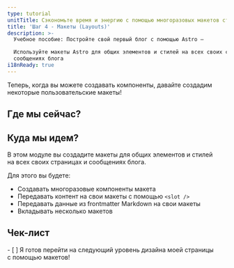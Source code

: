 ```yaml
---
type: tutorial
unitTitle: Сэкономьте время и энергию с помощью многоразовых макетов страниц
title: 'Шаг 4 - Макеты (Layouts)'
description: >-
  Учебное пособие: Постройте свой первый блог с помощью Astro —

  Используйте макеты Astro для общих элементов и стилей на всех своих страницах и
  сообщениях блога
i18nReady: true
---
```



Теперь, когда вы можете создавать компоненты, давайте создадим некоторые пользовательские макеты!

## Где мы сейчас?

<StackblitzIntro tree="withastro/blog-tutorial-demo/tree/unit-4/start"/>

## Куда мы идем?

В этом модуле вы создадите макеты для общих элементов и стилей на всех своих страницах и сообщениях блога.

Для этого вы будете:

- Создавать многоразовые компоненты макета
- Передавать контент на свои макеты с помощью `<slot />`
- Передавать данные из frontmatter Markdown на свои макеты
- Вкладывать несколько макетов

<Box icon="check-list">

## Чек-лист

<Checklist>
- [ ] Я готов перейти на следующий уровень дизайна моей страницы с помощью макетов!
</Checklist>
</Box>
